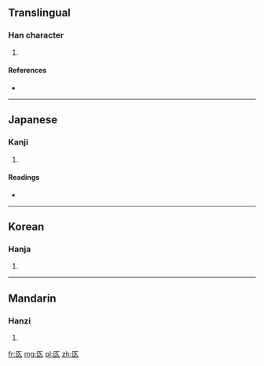 ==Translingual==

===Han character===
{{Han char|rn=22|rad=匚|as=03|sn=5|four=|canj=尸弓人 (SNO)}}

# {{defn|Han|sort=匚03}}

====References====
* {{Han ref|kx=0153.130|dkj=02597|dj=0345.030|hdz=10082.050|uh=531B|ud=21275}}

----

==Japanese==

===Kanji===
{{ja-kanji|grade=|rs=匚03}}

# {{defn|Japanese|sort=匚03}}

====Readings====
* {{ja-readings|on=[[きゅう]] (kyū), [[ぐ]] (gu)|kun=[[ひつぎ]] (hitsugi)}}

----

==Korean==

===Hanja===
{{ko-hanja|hangeul=구|rv=gu|mr=ku}}

# {{defn|Korean|sort=匚03}}

----

==Mandarin==

===Hanzi===
{{cmn-hanzi|pin=[[jiù]] ([[jiu4]])|wg=chiu<sup>4</sup>}}

# {{defn|Mandarin|sort=匚03}}

[[fr:匛]]
[[mg:匛]]
[[pl:匛]]
[[zh:匛]]